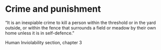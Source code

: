 # Crime and punishment

“It is an inexpiable crime to kill a person within the threshold or in the yard outside, or within the fence that surrounds a field or meadow by their own home unless it is in self-defence.”

Human Inviolability section, chapter 3
